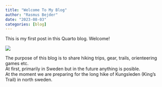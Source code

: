```yaml
---
title: "Welcome To My Blog"
author: "Rasmus Bejder"
date: "2023-08-03"
categories: [blog]
---
```


This is my first post in this Quarto blog. Welcome!

![](skamling.jpg)

The purpose of this blog is to share hiking trips, gear, trails, orienteering games etc.<br>
At first, primarily in Sweden but in the future anything is posible.<br>
At the moment we are preparing for the long hike of Kungsleden (King's Trail) in north sweden.<br>
